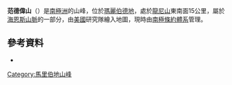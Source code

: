 {{coord|76|41|S|145|54|W|display=title}}

'''范德偉山'''（{{lang-en|Mount Van der Veer}}）是[[南極洲|南極洲]]的山峰，位於[[瑪麗伯德地|瑪麗伯德地]]，處於[[龍尼山|龍尼山]]東南面15公里，屬於[[海恩斯山脈|海恩斯山脈]]的一部分，由[[美國|美國]]研究隊繪入地圖，現時由[[南極條約體系|南極條約體系]]管理。

==參考資料==
*{{usgs-gazetteer}}

{{DEFAULTSORT:Mount Van der Veer}}
[[Category:馬里伯地山峰|Category:馬里伯地山峰]]


{{MarieByrdLand-geo-stub}}